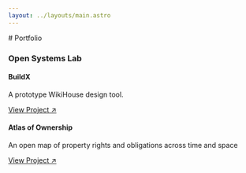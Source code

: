 ```yaml
---
layout: ../layouts/main.astro
---
```



<div class="max-w-4xl mx-auto prose">
# Portfolio

### Open Systems Lab

#### BuildX

A prototype WikiHouse design tool.

[View Project ↗](https://github.com/pipefold/buildx-app)

#### Atlas of Ownership

An open map of property rights and obligations across time and space

[View Project  ↗](https://atlasofownership.org) 
</div>
